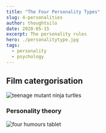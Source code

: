 ```yaml
---
title: "The Four Personality Types"
slug: 4-personalities
author: thoughtsilo
date: 2020-05-15
excerpt: The personality rules
hero: ./personalitytype.jpg
tags:
  - personality
  - psychology
---
```


## Film catergorisation
![teenage mutant ninja turtles](./teenageturtles.jpg "Teenage Mutant Ninja Turtles")
### Personality theory

![four humours tablet](./4humours.jpg "The Four Humours")